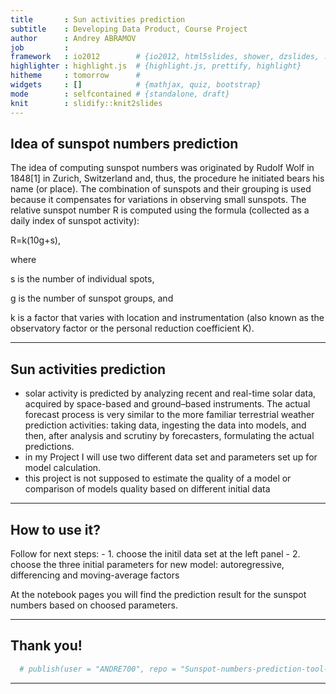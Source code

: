 ```yaml
---
title       : Sun activities prediction
subtitle    : Developing Data Product, Course Project
author      : Andrey ABRAMOV
job         : 
framework   : io2012        # {io2012, html5slides, shower, dzslides, ...}
highlighter : highlight.js  # {highlight.js, prettify, highlight}
hitheme     : tomorrow      # 
widgets     : []            # {mathjax, quiz, bootstrap}
mode        : selfcontained # {standalone, draft}
knit        : slidify::knit2slides
---
```


## Idea of sunspot numbers prediction


The idea of computing sunspot numbers was originated by Rudolf Wolf in 1848[1] in Zurich, Switzerland and, thus, the procedure he initiated bears his name (or place). The combination of sunspots and their grouping is used because it compensates for variations in observing small sunspots.
The relative sunspot number R is computed using the formula (collected as a daily index of sunspot activity):

R=k(10g+s),

where

s is the number of individual spots,

g is the number of sunspot groups, and

k is a factor that varies with location and instrumentation (also known as the observatory factor or the personal reduction coefficient K).



---

## Sun activities prediction

 - solar activity is predicted by analyzing recent and real-time solar data, acquired by space-based and ground–based instruments. The actual forecast process is very similar to the more familiar terrestrial weather prediction activities: taking data, ingesting the data into models, and then, after analysis and scrutiny by forecasters, formulating the actual predictions.
 - in my Project I will use two different data set and parameters set up for model calculation.
 - this project is not supposed to estimate the quality of a model or comparison of models quality based on different initial data


---

## How to use it?

Follow for next steps:
 - 1. choose the initil data set at the left panel
 - 2. choose the three initial parameters for new model: autoregressive, differencing and moving-average factors

At the notebook pages you will find the prediction result for the sunspot numbers based on choosed parameters.

---

## Thank you!
```r
  # publish(user = "ANDRE700", repo = "Sunspot-numbers-prediction-tool-Presentation")
```

---

